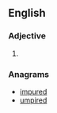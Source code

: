 ==English==

===Adjective===
{{head|en|adjective comparative form}}

# {{en-comparative of|dumpy}}

===Anagrams===
* [[impured#English|impured]]
* [[umpired#English|umpired]]